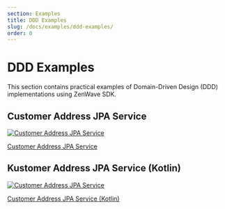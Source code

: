 ```yaml
---
section: Examples
title: DDD Examples
slug: /docs/examples/ddd-examples/
order: 0
---
```


# DDD Examples

This section contains practical examples of Domain-Driven Design (DDD) implementations using ZenWave SDK.

## Customer Address JPA Service

<a href="/docs/examples/ddd-examples/customer-address-jpa/">
<Image title="Customer Address JPA Service" src={customerAddressJpa}  />
</a>

[Customer Address JPA Service](/docs/examples/ddd-examples/customer-address-jpa/)


## Kustomer Address JPA Service (Kotlin)

<a href="/docs/examples/ddd-examples/kustomer-address-jpa/">
<Image title="Customer Address JPA Service" src={customerAddressJpa}  />
</a>

[Customer Address JPA Service (Kotlin)](/docs/examples/ddd-examples/kustomer-address-jpa/)
